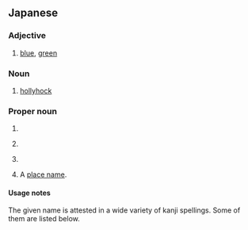 ==Japanese==

===Adjective===
{{ja-adj|infl=い}}

# {{ja-def|青い|蒼い}} [[blue]], [[green]]

===Noun===
{{ja-noun}}

# {{ja-def|葵}} [[hollyhock]]

===Proper noun===
{{ja-pos|proper}}

# {{given name|female|lang=ja}}
# {{ja-def|葵|蒼|碧|青|蒼井|青位|青井|青居}} {{surname|lang=ja}}
# {{ja-def|碧い}} {{surname|lang=ja}}
# {{ja-def|青井}} A [[place name]].

====Usage notes====
The given name is attested in a wide variety of kanji spellings. Some of them are listed below.
{{der4|ja|title=Kanji spellings of the name あおい|あお依|愛|葵|愛生|亜生|亜花|愛依|愛央|葵以|葵伊|葵依|葵威|葵維|葵衣|葵央|葵絵|葵生|葵唯|葵苺|粟生|亜緒伊|亜緒依|亜緒衣|亜生衣|亜麻依|亜麻衣|阿生衣|阿緒衣|愛央以|愛央依|愛音依|愛桜依|愛桜衣|愛緒依|愛緒衣|愛緒生|愛織姫|葵蒼碧|粟生生|安於生|安央依|安央維|安緒衣|安生|安生衣|杏桜衣|杏桜生|杏緒|瑛|夏葵|仰|仰日|空|空生|向葵|紺碧|彩桜|彩生|水|翠氷|晴天|青|青い|青依|青偉|青衣|青育|青空|青好|青生|扇以|扇依|扇衣|扇巳|相生|蒼|蒼以|蒼伊|蒼依|蒼惟|蒼維|蒼衣|蒼祈|蒼空|蒼彩|蒼生|蒼泉|蒼宙|蒼唯|蒼苺|暖穂生|文生伊|碧|碧以|碧依|碧偉|碧惟|碧維|碧衣|碧乙|碧音|碧海|碧彩|碧生|碧泉|碧妃|碧唯|碧苺|歩緒生|歩生|麻央衣|麻緒衣|明葵|明桜衣|明緒衣|明生|藍|藍以|藍伊|藍惟|藍衣|藍憩|藍生|藍唯|藍苺}}